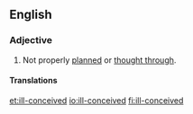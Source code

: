 ==English==

===Adjective===
{{en-adj|pos=[[ill]]-[[conceived]]}}

# Not properly [[planned]] or [[thought through]].

====Translations====
{{trans-top|not properly planned or thought through}}
{{trans-mid}}
{{trans-bottom}}

[[et:ill-conceived]]
[[io:ill-conceived]]
[[fi:ill-conceived]]